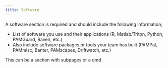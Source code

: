 ```yaml
---
title: Software
---
```


A software section is required and should include the following information;

-   List of software you use and their applications (R, Matlab/Triton, Python, PAMGuard, Raven, etc.)
-   Also include software packages or tools your team has built (PAMPal, PAMmisc, Banter, PAMscapes, Driftwatch, etc.)

This can be a section with subpages or a qmd

